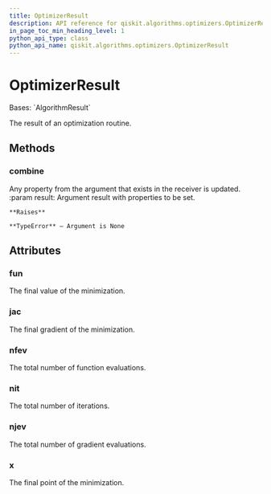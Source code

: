 ```yaml
---
title: OptimizerResult
description: API reference for qiskit.algorithms.optimizers.OptimizerResult
in_page_toc_min_heading_level: 1
python_api_type: class
python_api_name: qiskit.algorithms.optimizers.OptimizerResult
---
```


# OptimizerResult

<Class id="qiskit.algorithms.optimizers.OptimizerResult" isDedicatedPage={true} github="https://github.com/qiskit/qiskit/tree/stable/0.24/qiskit/algorithms/optimizers/optimizer.py" signature="OptimizerResult">
  Bases: `AlgorithmResult`

  The result of an optimization routine.

  ## Methods

  <span id="qiskit-algorithms-optimizers-optimizerresult-combine" />

  ### combine

  <Function id="qiskit.algorithms.optimizers.OptimizerResult.combine" name="combine" signature="OptimizerResult.combine(result)">
    Any property from the argument that exists in the receiver is updated. :param result: Argument result with properties to be set.

    **Raises**

    **TypeError** – Argument is None
  </Function>

  ## Attributes

  ### fun

  <Attribute id="qiskit.algorithms.optimizers.OptimizerResult.fun" name="fun">
    The final value of the minimization.
  </Attribute>

  ### jac

  <Attribute id="qiskit.algorithms.optimizers.OptimizerResult.jac" name="jac">
    The final gradient of the minimization.
  </Attribute>

  ### nfev

  <Attribute id="qiskit.algorithms.optimizers.OptimizerResult.nfev" name="nfev">
    The total number of function evaluations.
  </Attribute>

  ### nit

  <Attribute id="qiskit.algorithms.optimizers.OptimizerResult.nit" name="nit">
    The total number of iterations.
  </Attribute>

  ### njev

  <Attribute id="qiskit.algorithms.optimizers.OptimizerResult.njev" name="njev">
    The total number of gradient evaluations.
  </Attribute>

  ### x

  <Attribute id="qiskit.algorithms.optimizers.OptimizerResult.x" name="x">
    The final point of the minimization.
  </Attribute>
</Class>

